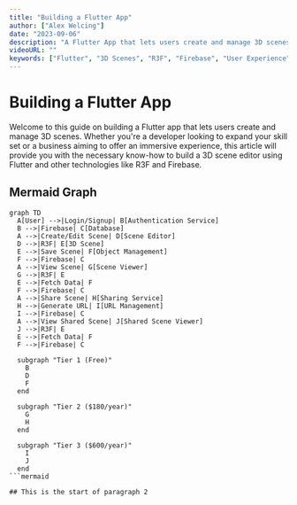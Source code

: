 ```yaml
---
title: "Building a Flutter App"
author: ["Alex Welcing"]
date: "2023-09-06"
description: "A Flutter App that lets users create and manage 3D scenes."
videoURL: ""
keywords: ["Flutter", "3D Scenes", "R3F", "Firebase", "User Experience", "Software Architecture", "Versioning", "Sharing", "Authentication"]
---
```


# Building a Flutter App

Welcome to this guide on building a Flutter app that lets users create and manage 3D scenes. Whether you're a developer looking to expand your skill set or a business aiming to offer an immersive experience, this article will provide you with the necessary know-how to build a 3D scene editor using Flutter and other technologies like R3F and Firebase.

## Mermaid Graph

```mermaid
graph TD
  A[User] -->|Login/Signup| B[Authentication Service]
  B -->|Firebase| C[Database]
  A -->|Create/Edit Scene| D[Scene Editor]
  D -->|R3F| E[3D Scene]
  E -->|Save Scene| F[Object Management]
  F -->|Firebase| C
  A -->|View Scene| G[Scene Viewer]
  G -->|R3F| E
  E -->|Fetch Data| F
  F -->|Firebase| C
  A -->|Share Scene| H[Sharing Service]
  H -->|Generate URL| I[URL Management]
  I -->|Firebase| C
  A -->|View Shared Scene| J[Shared Scene Viewer]
  J -->|R3F| E
  E -->|Fetch Data| F
  F -->|Firebase| C

  subgraph "Tier 1 (Free)"
    B
    D
    F
  end

  subgraph "Tier 2 ($180/year)"
    G
    H
  end

  subgraph "Tier 3 ($600/year)"
    I
    J
  end
```mermaid

## This is the start of paragraph 2
